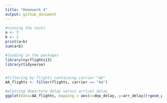 ```yaml
---
title: "Homework 4"
output: github_document
---
```




```r
#running the tests
a <- 3
b <- 2
print(a+b)
sum(a+b)
```


```r
#loading in the packages
library(nycflights13)
library(tidyverse)


#filtering by flights containing carrier "AA"
AA_flights <- filter(flights, carrier == "AA")

#plotting departure delay versus arrival delay
ggplot(data=AA_flights, mapping = aes(x=dep_delay, y=arr_delay))+geom_point() 

```

